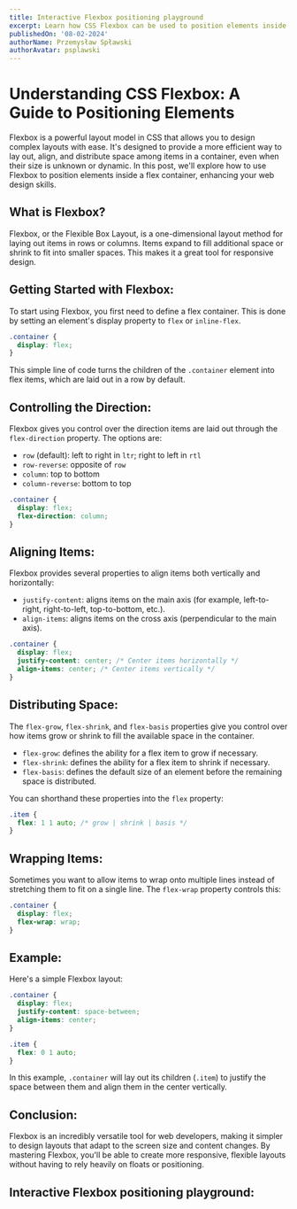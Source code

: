 ```yaml
---
title: Interactive Flexbox positioning playground
excerpt: Learn how CSS Flexbox can be used to position elements inside flex container by using interactive flexbox playground.
publishedOn: '08-02-2024'
authorName: Przemysław Spławski
authorAvatar: psplawski
---
```


# Understanding CSS Flexbox: A Guide to Positioning Elements

Flexbox is a powerful layout model in CSS that allows you to design complex layouts with ease. It's designed to provide a more efficient way to lay out, align, and distribute space among items in a container, even when their size is unknown or dynamic. In this post, we'll explore how to use Flexbox to position elements inside a flex container, enhancing your web design skills.

## What is Flexbox?

Flexbox, or the Flexible Box Layout, is a one-dimensional layout method for laying out items in rows or columns. Items expand to fill additional space or shrink to fit into smaller spaces. This makes it a great tool for responsive design.

## Getting Started with Flexbox:

To start using Flexbox, you first need to define a flex container. This is done by setting an element's display property to `flex` or `inline-flex`.

```css
.container {
  display: flex;
}
```

This simple line of code turns the children of the `.container` element into flex items, which are laid out in a row by default.

## Controlling the Direction:

Flexbox gives you control over the direction items are laid out through the `flex-direction` property. The options are:

- `row` (default): left to right in `ltr`; right to left in `rtl`
- `row-reverse`: opposite of `row`
- `column`: top to bottom
- `column-reverse`: bottom to top

```css
.container {
  display: flex;
  flex-direction: column;
}
```

## Aligning Items:

Flexbox provides several properties to align items both vertically and horizontally:

- `justify-content`: aligns items on the main axis (for example, left-to-right, right-to-left, top-to-bottom, etc.).
- `align-items`: aligns items on the cross axis (perpendicular to the main axis).

```css
.container {
  display: flex;
  justify-content: center; /* Center items horizontally */
  align-items: center; /* Center items vertically */
}
```

## Distributing Space:

The `flex-grow`, `flex-shrink`, and `flex-basis` properties give you control over how items grow or shrink to fill the available space in the container.

- `flex-grow`: defines the ability for a flex item to grow if necessary.
- `flex-shrink`: defines the ability for a flex item to shrink if necessary.
- `flex-basis`: defines the default size of an element before the remaining space is distributed.

You can shorthand these properties into the `flex` property:

```css
.item {
  flex: 1 1 auto; /* grow | shrink | basis */
}
```

## Wrapping Items:

Sometimes you want to allow items to wrap onto multiple lines instead of stretching them to fit on a single line. The `flex-wrap` property controls this:

```css
.container {
  display: flex;
  flex-wrap: wrap;
}
```

## Example:

Here's a simple Flexbox layout:

```css
.container {
  display: flex;
  justify-content: space-between;
  align-items: center;
}

.item {
  flex: 0 1 auto;
}
```

In this example, `.container` will lay out its children (`.item`) to justify the space between them and align them in the center vertically.

## Conclusion:

Flexbox is an incredibly versatile tool for web developers, making it simpler to design layouts that adapt to the screen size and content changes. By mastering Flexbox, you'll be able to create more responsive, flexible layouts without having to rely heavily on floats or positioning.


## Interactive Flexbox positioning playground:

<FlexPlayground />
